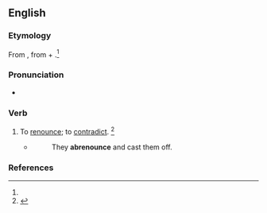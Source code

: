 ==English==

===Etymology===
From {{der|en|ML.|abrenunciare}}, from {{der|en|la|ab-||from}} + {{m|la|renuntio||revoke}}.<ref name=SOED/>

===Pronunciation===
* {{a|US}} {{IPA|en|/ˌæb.ɹiˈnaʊnts/}}

===Verb===
{{en-verb}}

# {{lb|en|transitive|obsolete}} To [[renounce]]; to [[contradict]]. {{defdate|Attested from the mid 16th century until the mid 17th century.}}<ref name=SOED>{{R:SOED5|page=8}}</ref>
#* {{RQ:Latimer Convocation}}
#*:They '''abrenounce''' and cast them off.

===References===
<references/>